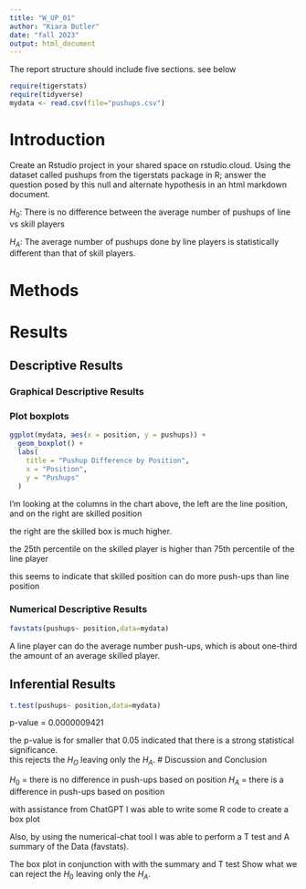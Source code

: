 ```yaml
---
title: "W_UP_01"
author: "Kiara Butler"
date: "fall 2023"
output: html_document
---
```




The report structure should include five sections.  see below



```r
require(tigerstats)
require(tidyverse)
mydata <- read.csv(file="pushups.csv")
```

# Introduction

<!--In this section you explain what you are trying to show. Where did the data come from? What is the research or other question you are trying to answer?!-->

Create an Rstudio project in your shared space on rstudio.cloud.  Using the dataset called pushups from the tigerstats package in R; answer the question posed by this null and alternate hypothesis in an html markdown document.

$H_0$: There is no difference between the average number of pushups of line vs skill players

$H_A$: The average number of pushups done by line players is statistically different than that of skill players.

# Methods

<!--Decide on your methods: use "variable analysis" or other appropriate descriptors. Make sure to choose at least one graphical method and at least one numerical method.!-->

# Results

<!--Divide this section into two sub-sections: One for your descriptive results and one for your inferential results.!-->

## Descriptive Results

### Graphical Descriptive Results

<!--Graphical results here. Make sure to show your code. Provide appropriate labels for axes, giving units if possible, and provide a good title for the graph, too. Use the graphical results to describe the patterns if any that exist in the data as focused toward the research question!-->
### Plot boxplots

```r
ggplot(mydata, aes(x = position, y = pushups)) +
  geom_boxplot() +
  labs(
    title = "Pushup Difference by Position",
    x = "Position",
    y = "Pushups"
  )
```

I'm looking at the columns in the chart above, the left are the line position, and on the right are skilled position  

the right are the skilled box is much higher.

the 25th percentile on the skilled player is higher than 75th percentile of the line player 

this seems to indicate that skilled position can do more push-ups than line position 


### Numerical Descriptive Results

<!--Numerical results go here. Use the numerical results to describe the patterns if any that exist in the data as focused toward the research question!-->
```r
favstats(pushups~ position,data=mydata)
```

A line player can do the average number push-ups, which is about one-third the amount of an average skilled player.

## Inferential Results

<!--State hypothesis clearly. Make sure your discussion of the inferential test covers all the aspects that the test output produces, such as test statistic, p-value etc. Make a decision about the null hypothesis, explain the assumptions on which the selected test/procedure was based, and why the chosen procedure satisfys the assumptions and is appropriate to answer the research question!-->
```r
t.test(pushups~ position,data=mydata)
```
p-value = 0.0000009421

the p-value is for smaller that 0.05 indicated that there is a strong statistical significance.  
this rejects the $H_O$ leaving only the $H_A$.
# Discussion and Conclusion

<!--Discussion and conclusion here. If you found a relationship be sure to consider whether the relationship occurs because one of the variavbles causes the other, or whether they perhasps are related for some other reason. Watch the chapter 6 videos from the GeorgeTown videos collection.!-->

$H_0$ = there is no difference in push-ups based on position
$H_A$ = there is a difference in push-ups based on position 

with assistance from ChatGPT I was able to write some R code to create a box plot 

Also, by using the numerical-chat tool I was able to perform a T test and A summary of the Data (favstats).   

The box plot in conjunction with with the summary and T test Show what we can reject the $H_0$ leaving only the $H_A$. 